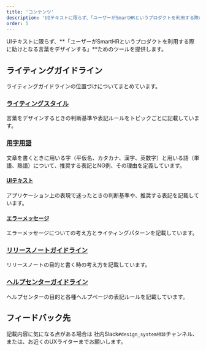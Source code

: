 ```yaml
---
title: 'コンテンツ'
description: 'UIテキストに限らず、「ユーザーがSmartHRというプロダクトを利用する際に助けとなる言葉をデザインする」ためのツールを提供します。'
order: 5
---
```

<!-- textlint-disable -->
UIテキストに限らず、**「ユーザーがSmartHRというプロダクトを利用する際に助けとなる言葉をデザインする」**ためのツールを提供します。

## ライティングガイドライン
ライティングガイドラインの位置づけについてまとめています。

### [ライティングスタイル](/products/contents/writing-style/)
言葉をデザインするときの判断基準や表記ルールをトピックごとに記載しています。

### [用字用語](/products/contents/idiomatic-usage/data/)
文章を書くときに用いる字（平仮名、カタカナ、漢字、英数字）と用いる語（単語、熟語）について、推奨する表記とNG例、その理由を定義しています。

#### [UIテキスト](/products/contents/app-writing/)
アプリケーション上の表現で迷ったときの判断基準や、推奨する表記を記載しています。

#### [エラーメッセージ](/products/contents/error-message/)
エラーメッセージについての考え方とライティングパターンを記載しています。

### [リリースノートガイドライン](/products/contents/releasenotes-guide/)
リリースノートの目的と書く時の考え方を記載しています。

### [ヘルプセンターガイドライン](/products/contents/help-center/index/)
ヘルプセンターの目的と各種ヘルプページの表記ルールを記載しています。

## フィードバック先
記載内容に気になる点がある場合は 社内Slack`#design_system相談`チャンネル、または、お近くのUXライターまでお願いします。
<!-- textlint-enable -->
